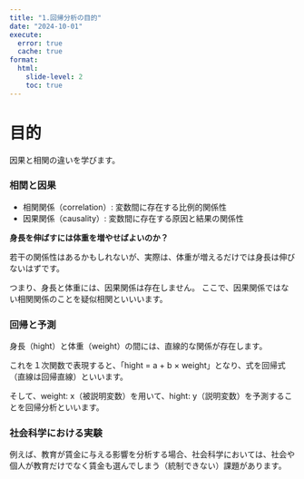 ```yaml
---
title: "1.回帰分析の目的"
date: "2024-10-01"
execute: 
  error: true
  cache: true
format:
  html: 
    slide-level: 2
    toc: true
---
```


# 目的
因果と相関の違いを学びます。

### 相関と因果
- 相関関係（correlation）: 変数間に存在する比例的関係性
- 因果関係（causality）: 変数間に存在する原因と結果の関係性

**身長を伸ばすには体重を増やせばよいのか？**  

若干の関係性はあるかもしれないが、実際は、体重が増えるだけでは身長は伸びないはずです。

つまり、身長と体重には、因果関係は存在しません。
ここで、因果関係ではない相関関係のことを疑似相関といいいます。  

### 回帰と予測
身長（hight）と体重（weight）の間には、直線的な関係が存在します。  

これを１次関数で表現すると、「hight = a + b × weight」となり、式を回帰式（直線は回帰直線）といいます。  

そして、weight: x（被説明変数）を用いて、hight: y（説明変数）を予測することを回帰分析といいます。  

### 社会科学における実験
例えば、教育が賃金に与える影響を分析する場合、社会科学においては、社会や個人が教育だけでなく賃金も選んでしまう（統制できない）課題があります。
